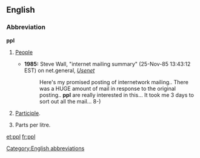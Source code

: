 {{also|PPL}}
==English==

===Abbreviation===
'''ppl'''

# {{context|informal}} [[people|People]]
#* '''1985:''' Steve Wall, "internet mailing summary" (25-Nov-85 13:43:12 EST) on net.general, ''[[w:Usenet|Usenet]]''
#*: Here's my promised posting of internetwork mailing..  There was a HUGE amount of mail in response to the original posting.. '''ppl''' are really interested in this...  It took me 3 days to sort out all the mail... 8-)
# {{context|linguistics}} [[participle|Participle]].
# Parts per litre.

[[Category:English abbreviations]]

[[et:ppl]]
[[fr:ppl]]